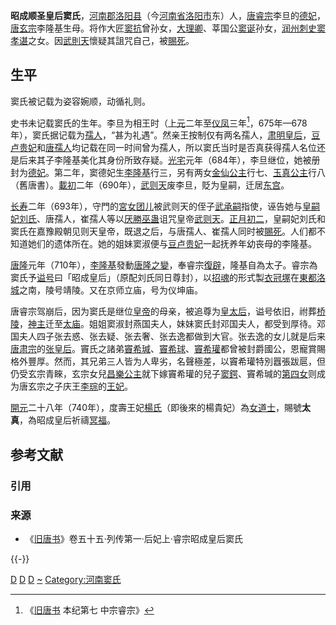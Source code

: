 {{Other uses
|subject=唐睿宗李旦的追封皇后
|other=北魏昭成帝拓跋什翼犍的追封皇后
|昭成皇后 (北魏)}}
{{東亞女性歷史人物
|名稱 = 昭成皇后
|身份 = 
|國家 = 
|時代 = 
|屆數 = 
|前任 = 
|繼任 = 
|圖片名稱 = 
|圖片大小 = 
|圖片說明 = 
|姓 = 
|穆坤 = <!--清代八旗满洲人物专用-->
|名 = 
|姓名 = 
|字 = 
|最高職務 = 
|封爵 = 
|封號 = 
|位號 = 
|位階 = 孺人→德妃
|品階 = 
|御稱號 = <!--日本皇族之稱號-->
|宮號1 = <!--日本皇族之宮號-->
|宮號2 = <!--朝鮮王族之宮號-->
|封地 = 
|湯沐邑 = 
|神號 = 
|尊號 = 
|族裔 = 
|信仰 = <!--指的是宗教信仰-->
|旗籍 = <!--清朝旗人專用-->
|氏族 = 
|府邸 = 
|世系 = 
|初名 = 
|乳名 = <!--日本、朝鮮、琉球以外人物用-->
|幼名 = <!--日本人用-->
|兒名 = <!--朝鮮人用-->
|童名 = <!--琉球人用-->
|小字 = 
|號 = 
|法號 = 
|院號 = 
|其他名號 = 
|出生日期 = 
|出生地點 = 
|婚年 = 
|逝世日期 = 692年12月15日
|逝世地點 = 
|諡號 = 昭成顺圣皇后
|墓葬 = 桥陵
|祠廟 = 
|父親 = 润州刺史[[窦孝谌|窦孝谌]]
|嫡母 = 
|母親 = 庞氏
|夫 = [[唐睿宗|唐睿宗]]李旦
|婚姻名份 = 
|夫之父 = 
|夫之母 = 
|夫之嫡母 = 
|夫之元配 = 
|夫之正室 = 
|夫之繼室 = 
|夫之平妻 = 
|夫之側室 = 
|兄弟 = 窦希瑊、窦希球、窦希瓘
|姊妹 = 燕国夫人窦淑、邓国夫人窦氏
|嫡兄弟 = 
|嫡姊妹 = 
|庶兄弟 = 
|庶姊妹 = 
|同胞兄弟 = 
|同胞姊妹 = 
|異母兄弟 = 
|異母姊妹 = 
|異父兄弟 = 
|異父姊妹 = 
|繼兄弟 = 
|繼姊妹 = 
|子 = [[唐玄宗|唐玄宗]]李隆基
|女 = [[李无上道|金仙公主]]、[[玉真公主|玉真公主]]
|養子 = 
|養女 = 
|繼子 = 
|繼女 = 
|其他親屬 = 曾祖：[[窦抗|窦抗]] <br> 祖父：莘国公[[窦诞|窦诞]]
|經歷 = 
|著作 = 
|注釋=
}}

'''昭成顺圣皇后窦氏'''{{BD||661年前|692年12月15日||catIdx=D,窦}}，[[河南郡|河南郡]][[洛阳县|洛阳县]]（今[[河南省|河南省]][[洛阳市|洛阳市]]东）人，[[唐睿宗|唐睿宗]]李旦的[[德妃|德妃]]，[[唐玄宗|唐玄宗]]李隆基生母。将作大匠[[窦抗|窦抗]]曾孙女，[[廷尉|大理卿]]、莘国公[[窦诞|窦诞]]孙女，[[润州_(隋朝)|润州]][[刺史|刺史]][[窦孝谌|窦孝谌]]之女。因[[武則天|武則天]]懷疑其詛咒自己，被[[賜死|賜死]]。

==生平==
窦氏被记载为姿容婉顺，动循礼则。

史书未记载窦氏的生年。李旦为相王时（[[上元_(唐高宗)|上元]]二年至[[仪凤|仪凤]]三年<ref>《[[旧唐书|旧唐书]] 本纪第七 中宗睿宗》</ref>，675年—678年），窦氏据记载为[[孺人|孺人]]，“甚为礼遇”。然亲王按制仅有两名孺人，[[肃明皇后|肃明皇后]]，[[豆卢贵妃|豆卢贵妃]]和[[唐孺人|唐孺人]]均记载在同一时间曾为孺人，所以窦氏当时是否真获得孺人名位还是后来其子李隆基美化其身份所致存疑。[[光宅|光宅]]元年（684年），李旦继位，她被册封为[[德妃|德妃]]。第二年，窦德妃生[[唐玄宗|李隆基]]行三，另有两女[[李无上道|金仙公主]]行七、[[玉真公主|玉真公主]]行八（舊唐書）。[[载初_(唐朝)|載初]]二年（690年），[[武则天|武则天]]废李旦，貶为皇嗣，迁居[[东宫|东宫]]。

[[长寿_(武周)|长寿]]二年（693年），守門的[[宮女|宮女]][[团儿|团儿]]被武则天的侄子[[武承嗣|武承嗣]]指使，诬告她与[[肅明皇后|皇嗣妃刘氏]]、唐孺人，崔孺人等以[[厌勝|厌勝]][[巫蛊|巫蛊]]诅咒皇帝[[武则天|武则天]]。[[正月初二|正月初二]]，皇嗣妃刘氏和窦氏在嘉豫殿朝见则天皇帝，既退之后，与唐孺人、崔孺人同时被[[賜死|賜死]]。人们都不知道她们的遗体所在。她的姐妹窦淑便与[[豆卢贵妃|豆卢贵妃]]一起抚养年幼丧母的李隆基。

[[唐隆|唐隆]]元年（710年），[[李隆基|李隆基]]發動[[唐隆之變|唐隆之變]]，奉睿宗[[復辟|復辟]]，隆基自為太子。睿宗為窦氏予[[谥号|谥号]]曰「昭成皇后」（原配刘氏同日尊封），以[[招魂|招魂]]的形式製[[衣冠塚|衣冠塚]]在[[東都|東都]][[洛城|洛城]]之南，陵号靖陵。又在京师立庙，号为仪坤庙。

唐睿宗驾崩后，因为窦氏是继位[[皇帝|皇帝]]的母亲，被追尊为[[皇太后|皇太后]]，谥号依旧，祔葬[[唐橋陵|桥陵]]，[[神主|神主]]迁至[[太庙|太庙]]。姐姐窦淑封燕国夫人，妹妹窦氏封邓国夫人，都受到厚待。邓国夫人四子张去惑、张去疑、张去奢、张去逸都做到大官。张去逸的女儿就是后来[[唐肃宗|唐肃宗]]的[[張皇后_(唐朝)|张皇后]]。竇氏之諸弟[[竇希瑊|竇希瑊]]、[[竇希球|竇希球]]、[[竇希瓘|竇希瓘]]都曾被封爵國公，恩寵賞賜格外豐厚。然而，其兄弟三人皆为人卑劣，名聲極差，以竇希瓘特別囂張跋扈，但仍受玄宗青睞，玄宗女兒[[昌乐公主_(唐玄宗)|昌樂公主]]就下嫁竇希瓘的兒子[[窦鍔|窦鍔]]、竇希瑊的[[恭应皇后|第四女]]则成为唐玄宗之子庆王[[李琮_(庆王)|李琮]]的[[王妃|王妃]]。

[[開元|開元]]二十八年（740年），度壽王妃[[杨贵妃|楊氏]]（即後來的楊貴妃）為[[女道士|女道士]]，賜號'''太真'''，為昭成皇后祈禱[[冥福|冥福]]。

== 参考文献 ==
=== 引用 ===
{{Reflist}}

=== 来源 ===
{{ReflistH}}
* 《[[旧唐书|旧唐书]]》卷五十五·列传第一·后妃上·睿宗昭成皇后窦氏
{{ReflistF}}

{{-}}
{{start box}}
{{s-before|[[肅明皇后|肅明皇后]]}}
{{s-title|[[:Category:唐朝追封皇后|唐朝追封皇后]]|710年追封}}
{{s-after|[[貞順皇后_(唐玄宗)|贞顺皇后]]}}
{{end box}}
{{唐朝皇后}}
{{唐睿宗皇室}}

[[Category:唐朝德妃|D]]
[[Category:唐朝追封皇后|D]]
[[Category:武周被杀害人物|D]]
[[Category:窦姓|~]]
[[Category:河南窦氏|Category:河南窦氏]]